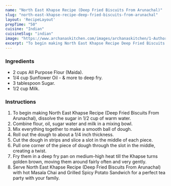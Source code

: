 ---
name: "North East Khapse Recipe (Deep Fried Biscuits From Arunachal)"
slug: "north-east-khapse-recipe-deep-fried-biscuits-from-arunachal"
layout: 'RecipeLayout'
prepTime: "50"
cuisine: "Indian"
cuisineSlug: "indian"
image: "https://www.archanaskitchen.com/images/archanaskitchen/1-Author/Rupal_Patel/Khapse.jpg"
excerpt: "To begin making North East Khapse Recipe Deep Fried Biscuits From Arunachal, dissolve the sugar in 12 cup of warm water"
---

### Ingredients

- 2 cups All Purpose Flour (Maida).
- 1/4 cup Sunflower Oil - & more to deep fry.
- 3 tablespoon Sugar.
- 1/2 cup Milk.

### Instructions

1. To begin making North East Khapse Recipe (Deep Fried Biscuits From Arunachal), dissolve the sugar in 1/2 cup of warm water.
1. Combine flour, oil, sugar water and milk in a mixing bowl.
1. Mix everything together to make a smooth ball of dough.
1. Roll out the dough to about a 1/4 inch thickness.
1. Cut the dough in strips and slice a slot in the middle of each piece.
1. Pull one corner of the piece of dough through the slot in the middle, creating a twist.
1. Fry them in a deep fry pan  on medium-high heat till the Khapse turns golden brown, moving them around fairly often and very gently.
1. Serve North East Khapse Recipe (Deep Fried Biscuits From Arunachal) with hot Masala Chai and Grilled Spicy Potato Sandwich for a perfect tea party with your family.
